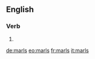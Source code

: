 ==English==

===Verb===
{{head|en|verb form}}

# {{en-third-person singular of|marl}}

[[de:marls]]
[[eo:marls]]
[[fr:marls]]
[[it:marls]]